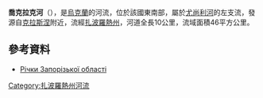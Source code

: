 '''喬克拉克河'''（{{lang-uk|Чокрак}}），是[[烏克蘭|烏克蘭]]的河流，位於該國東南部，屬於[[尤尚利河|尤尚利河]]的左支流，發源自[[克拉斯涅_(切爾尼吉夫卡區)|克拉斯涅]]附近，流經[[扎波羅熱州|扎波羅熱州]]，河道全長10公里，流域面積46平方公里。

==參考資料==
* [https://web.archive.org/web/20130429194911/http://rybohorona.zp.ua/richky-zaporizkoji-oblasti Річки Запорізької області]

{{DEFAULTSORT:Чокрак (притока Юшанли)}}
[[Category:扎波羅熱州河流|Category:扎波羅熱州河流]]


{{Ukraine-river-stub}}